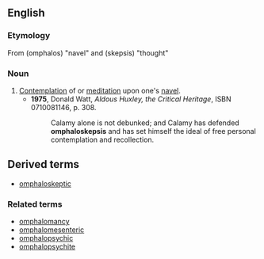 {{rfc|Derived terms as level 2 header}}
==English==

===Etymology===
From {{AGr.}} '''{{polytonic|[[ὀμφαλός]]}}''' (omphalos) "navel" and '''{{polytonic|[[σκέψις]]}}''' (skepsis) "thought"

===Noun===
{{en-noun|-}}

# [[contemplate|Contemplation]] of or [[meditate|meditation]] upon one's [[navel]].
#*'''1975''', Donald Watt, ''Aldous Huxley, the Critical Heritage'', ISBN 0710081146, p. 308.
#*:Calamy alone is not debunked; and Calamy has defended '''omphaloskepsis''' and has set himself the ideal of free personal contemplation and recollection.

==Derived terms==
* [[omphaloskeptic]]

===Related terms===
<!-- Morphologically related, non-derived terms, and not in the etymology -->
* [[omphalomancy]]
* [[omphalomesenteric]]
* [[omphalopsychic]]
* [[omphalopsychite]]